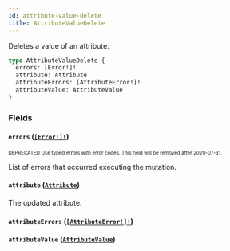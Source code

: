 ```yaml
---
id: attribute-value-delete
title: AttributeValueDelete
---
```


Deletes a value of an attribute.

```graphql
type AttributeValueDelete {
  errors: [Error!]!
  attribute: Attribute
  attributeErrors: [AttributeError!]!
  attributeValue: AttributeValue
}
```

### Fields

#### `errors` ([`[Error!]!`](/api-reference/objects/error.mdx))

<sub><sup><span className="deprecatedTag">DEPRECATED</span> Use typed errors with error codes. This field will be removed after 2020-07-31.</sup></sub>

List of errors that occurred executing the mutation.

#### `attribute` ([`Attribute`](/api-reference/objects/attribute.mdx))

The updated attribute.

#### `attributeErrors` ([`[AttributeError!]!`](/api-reference/objects/attribute-error.mdx))

#### `attributeValue` ([`AttributeValue`](/api-reference/objects/attribute-value.mdx))
